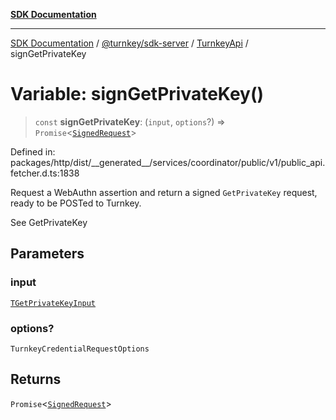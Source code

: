 [**SDK Documentation**](../../../../../README.mdx)

***

[SDK Documentation](../../../../../packages.mdx) / [@turnkey/sdk-server](../../../README.mdx) / [TurnkeyApi](../README.mdx) / signGetPrivateKey

# Variable: signGetPrivateKey()

> `const` **signGetPrivateKey**: (`input`, `options`?) => `Promise`\<[`SignedRequest`](../../../../http/type-aliases/SignedRequest.mdx)\>

Defined in: packages/http/dist/\_\_generated\_\_/services/coordinator/public/v1/public\_api.fetcher.d.ts:1838

Request a WebAuthn assertion and return a signed `GetPrivateKey` request, ready to be POSTed to Turnkey.

See GetPrivateKey

## Parameters

### input

[`TGetPrivateKeyInput`](../type-aliases/TGetPrivateKeyInput.mdx)

### options?

`TurnkeyCredentialRequestOptions`

## Returns

`Promise`\<[`SignedRequest`](../../../../http/type-aliases/SignedRequest.mdx)\>
